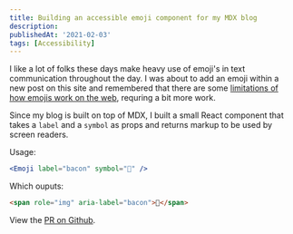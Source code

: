 ```yaml
---
title: Building an accessible emoji component for my MDX blog
description:
publishedAt: '2021-02-03'
tags: [Accessibility]
---
```


I like a lot of folks these days make heavy use of emoji's in text communication throughout the day. I was about to add an emoji within a new post on this site and remembered that there are some [limitations of how emojis work on the web](https://tink.uk/accessible-emoji/), requring a bit more work.

Since my blog is built on top of MDX, I built a small React component that takes a `label` and a `symbol` as props and returns markup to be used by screen readers.

Usage:

```jsx
<Emoji label="bacon" symbol="🥓" />
```

Which ouputs:

```html
<span role="img" aria-label="bacon">🥓</span>
```

View the [PR on Github](https://github.com/alexcarpenter/alexcarpenter-next/pull/38/files).

